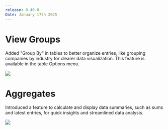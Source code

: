 ```yaml
---
release: 0.40.0
Date: January 17th 2025
---
```


# View Groups

Added "Group By" in tables to better organize entries, like grouping companies by industry for clearer data visualization. This feature is available in the table Options menu.

![](/images/releases/0.40/0.40-group-by.png)


# Aggregates

Introduced a feature to calculate and display data summaries, such as sums and latest entries, for quick insights and streamlined data analysis.

![](/images/releases/0.40/0.40-aggregates.png)